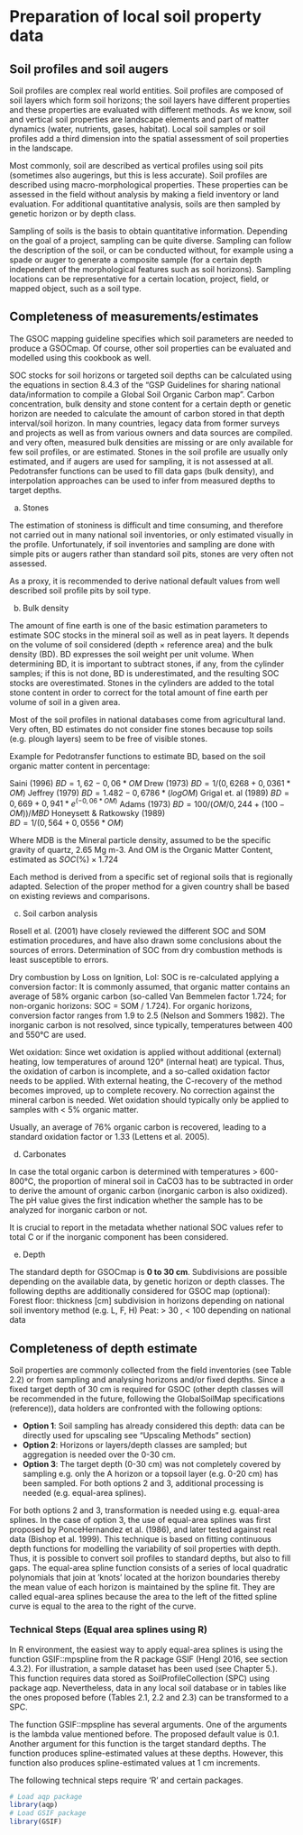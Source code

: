 # Preparation of local soil property data

## Soil profiles and soil augers

Soil profiles are complex real world entities. Soil profiles are composed of soil layers which form soil horizons; the soil layers have different properties and these properties are evaluated with different methods.  As we know, soil and vertical soil properties are landscape elements and part of matter dynamics (water, nutrients, gases, habitat). Local soil samples or soil profiles add a third dimension into the spatial assessment of soil properties in the landscape. 

Most commonly, soil are described as vertical profiles using soil pits (sometimes also augerings, but this is less accurate). Soil profiles are described using macro-morphological properties. These properties can be assessed in the field without analysis by making a field inventory or land evaluation. For additional quantitative analysis, soils are then sampled by genetic horizon or by depth class. 

Sampling of soils is the basis to obtain quantitative information. Depending on the goal of a project, sampling can be quite diverse. Sampling can follow the description of the soil, or can be conducted without, for example using a spade or auger to generate a composite sample (for a certain depth independent of the morphological features such as soil horizons). 
Sampling locations can be representative for a certain location, project, field, or mapped object, such as a soil type. 

## Completeness of measurements/estimates

The GSOC mapping guideline specifies which soil parameters are needed to produce a GSOCmap. Of course, other soil properties can be evaluated and modelled using this cookbook as well.

SOC stocks for soil horizons or targeted soil depths can be calculated using the equations in section 8.4.3 of the “GSP Guidelines for sharing national data/information to compile a Global Soil Organic Carbon map”. Carbon concentration, bulk density and stone content for a certain depth or genetic horizon are needed to calculate the amount of carbon stored in that depth interval/soil horizon. In many countries, legacy data from former surveys and projects as well as from various owners and data sources are compiled. and very often, measured bulk densities are missing or are only available for few soil profiles, or are estimated. Stones in the soil profile are usually only estimated, and if augers are used for sampling, it is not assessed at all. Pedotransfer functions can be used to fill data gaps (bulk density), and interpolation approaches can be used to infer from measured depths to target depths. 

a) Stones

The estimation of stoniness is difficult and time consuming, and therefore not carried out in many national soil inventories, or only estimated visually in the profile. Unfortunately, if soil inventories and sampling are  done with simple pits or augers rather than standard soil pits, stones are very often not assessed. 

As a proxy, it is recommended to derive national default values from well described soil profile pits by soil type.

b) Bulk density

The amount of fine earth is one of the basic estimation parameters to estimate SOC stocks in the mineral soil as well as in peat layers. It depends on the volume of soil considered (depth × reference area) and the bulk density (BD). BD expresses the soil weight per unit volume. When determining BD, it is important to subtract stones, if any, from the cylinder samples; if this is not done, BD is underestimated, and the resulting SOC stocks are overestimated. Stones in the cylinders are added to the total stone content in order to correct for the total amount of fine earth per volume of soil in a given area.

Most of the soil profiles in national databases come from agricultural land. Very often, BD estimates do not consider fine stones because top soils (e.g. plough layers) seem to be free of visible stones.

Example for Pedotransfer functions to estimate BD, based on the soil organic matter content in percentage:

Saini (1996)
$BD = 1,62-0,06 * OM$
Drew (1973)
$BD = 1/(0,6268 + 0,0361 * OM)$
Jeffrey (1979)
$BD = 1.482 - 0,6786 * (log OM)$
Grigal et. al (1989)
$BD = 0,669 + 0,941* e ^(-0,06 * OM)$
Adams (1973)
$BD = 100/(OM/0,244 + (100-OM))/MBD$
Honeysett & Ratkowsky (1989)   
$BD = 1/(0,564 + 0,0556*OM)$

Where MDB is the  Mineral particle density, assumed to be the specific gravity of quartz, 2.65 Mg m-3. And OM is the Organic Matter Content, estimated as $SOC(\%) ×  1.724$

Each method is derived from a specific set of regional soils that is regionally adapted. Selection of the proper method for a given country shall be based on existing reviews and comparisons. 

c) Soil carbon analysis

Rosell et al. (2001) have closely reviewed the different SOC and SOM estimation procedures, and have also drawn some conclusions about the sources of errors. Determination of SOC from dry combustion methods is least susceptible to errors.

Dry combustion by Loss on Ignition, LoI: SOC is re-calculated applying a conversion factor: It is commonly assumed, that organic matter contains an average of 58% organic carbon (so-called Van Bemmelen factor 1.724; for non-organic horizons: SOC = SOM / 1.724). For organic horizons, conversion factor ranges from 1.9 to 2.5 (Nelson and Sommers 1982). The inorganic carbon is not resolved, since typically, temperatures between 400 and 550°C are used.

Wet oxidation: Since wet oxidation is applied without additional (external) heating, low temperatures of around 120° (internal heat) are typical. Thus, the oxidation of carbon is incomplete, and a so-called oxidation factor needs to be applied. With external heating, the C-recovery of the method becomes improved, up to complete recovery. No correction against the mineral carbon is needed. Wet oxidation should typically only be applied to samples with < 5% organic matter.

Usually, an average of 76% organic carbon is recovered, leading to a standard oxidation factor or 1.33 (Lettens et al. 2005).

d) Carbonates

In case the total organic carbon is determined with temperatures > 600-800°C, the proportion of mineral soil in CaCO3 has to be subtracted in order to derive the amount of organic carbon (inorganic carbon is also oxidized). The pH value gives the first indication whether the sample has to be analyzed for inorganic carbon or not.

It is crucial to report in the metadata whether national SOC values refer to total C or if the inorganic component has been considered.

e) Depth

The standard depth for GSOCmap is **0 to 30 cm**. Subdivisions are possible depending on the available data, by genetic horizon or depth classes. The following depths are additionally considered for GSOC map (optional):
Forest floor: thickness [cm] subdivision in horizons depending on national soil inventory method (e.g. L, F, H)
Peat: > 30 , < 100 depending on national data


## Completeness of depth estimate

Soil properties are commonly collected from the field inventories (see Table 2.2) or from sampling and analysing horizons and/or fixed depths. Since a fixed target depth of 30 cm is required for GSOC (other depth classes will be recommended in the future, following the GlobalSoilMap specifications (reference)), data holders are confronted with the following options: 

* **Option 1**: Soil sampling has already considered this depth: data can be directly used for upscaling see “Upscaling Methods” section)
* **Option 2**: Horizons or layers/depth classes are sampled; but aggregation is needed over the 0-30 cm.
* **Option 3**: The target depth (0-30 cm) was not completely covered by sampling e.g. only the A horizon or a topsoil layer (e.g. 0-20 cm) has been sampled. For both options 2 and 3, additional processing is needed (e.g. equal-area splines).

For both options 2 and 3, transformation is needed using e.g. equal-area splines. In the case of option 3, the use of equal-area splines was first proposed by PonceHernandez et al. (1986), and later tested against real data (Bishop et al. 1999). This technique is based on fitting continuous depth functions for modelling the variability of soil properties with depth. Thus, it is possible to convert soil profiles to standard depths, but also to fill gaps. The equal-area spline function consists of a series of local quadratic polynomials that join at ’knots’ located at the horizon boundaries thereby the mean value of each horizon is maintained by the spline fit. They are called equal-area splines because the area to the left of the fitted spline curve is equal to the area to the right of the curve.

### Technical Steps (Equal area splines using R)

In R environment, the easiest way to apply equal-area splines is using the function GSIF::mpspline from the R package GSIF (Hengl 2016, see section 4.3.2). For illustration, a sample dataset has been used (see Chapter 5.). This function requires data stored as SoilProfileCollection (SPC) using package aqp. Nevertheless, data in any local soil database or in tables like the ones proposed before (Tables 2.1, 2.2 and 2.3) can be transformed to a SPC.

The function GSIF::mpspline has several arguments. One of the arguments is the lambda value mentioned before. The proposed default value is 0.1. Another argument for this function is the target standard depths. The function produces spline-estimated values at these depths. However, this function also produces spline-estimated values at 1 cm increments. 

The following technical steps require ‘R’ and certain packages.

```r
# Load aqp package
library(aqp)
# Load GSIF package
library(GSIF)
```

